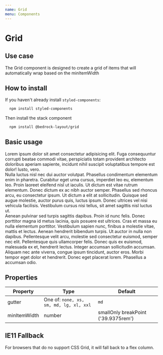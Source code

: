 ```yaml
---
name: Grid
menu: Components
---
```



# Grid

## Use case

The Grid component is designed to create a grid of items that will automatically wrap based on the minItemWidth

## How to install

If you haven't already install `styled-components`:

```bash
  npm install styled-components
```

Then install the stack component

```bash
  npm install @bedrock-layout/grid
```

## Basic usage

<Playground>
  <Grid gutter='lg' minItemWidth={320}>
    <div>
      Lorem ipsum dolor sit amet consectetur adipisicing elit. Fuga consequuntur
      corrupti beatae commodi vitae, perspiciatis totam provident architecto
      doloribus aperiam sapiente, incidunt nihil suscipit voluptatibus tempore
      est dolor! Iusto, vero.
    </div>
    <div>
      Nulla luctus nisl nec dui auctor volutpat. Phasellus condimentum elementum
      enim in pharetra. Curabitur eget urna cursus, imperdiet leo eu, elementum
      leo. Proin laoreet eleifend nisl ut iaculis. Ut dictum est vitae rutrum
      elementum. Donec dictum ex ac nibh auctor semper. Phasellus sed rhoncus
      arcu, eu consectetur ipsum. Ut dictum a elit at sollicitudin. Quisque sed
      augue molestie, auctor purus quis, luctus ipsum. Donec ultrices vel nisi
      vehicula facilisis. Vestibulum cursus nisi tellus, sit amet sagittis nisl
      luctus ut.
    </div>
    <div>
      Aenean pulvinar sed turpis sagittis dapibus. Proin id nunc felis. Donec
      porttitor magna id metus lacinia, quis posuere est ultrices. Cras et massa
      eu nulla elementum porttitor. Vestibulum sapien nunc, finibus a molestie
      vitae, mattis et lectus. Aenean hendrerit bibendum turpis. Ut auctor in
      nulla non dapibus. Pellentesque velit arcu, molestie sed consectetur
      euismod, semper nec elit. Pellentesque quis ullamcorper felis. Donec quis
      ex euismod, malesuada ex et, hendrerit lectus. Integer accumsan
      sollicitudin accumsan. Aliquam nec ante viverra, congue ipsum tincidunt,
      auctor eros. Morbi tempor eget dolor et hendrerit. Donec eget placerat
      lorem. Phasellus a accumsan odio.
    </div>
  </Grid>
</Playground>

## Properties

| Property     | Type                                    | Default                             |
| ------------ | --------------------------------------- | ----------------------------------- |
| gutter       | One of: `none, xs, sm, md, lg, xl, xxl` | `md`                                |
| minItemWidth | number                                  | smallOnly breakPoint ('39.9375rem') |

## IE11 Fallback

For browsers that do no support CSS Grid, it will fall back to a flex column.
